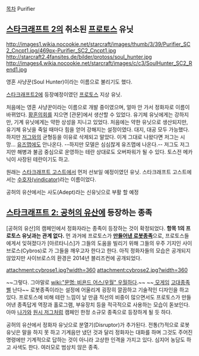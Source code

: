 [[목차]]
Purifier
== [[스타크래프트 2]]의 취소된 [[프로토스]] 유닛 ==
http://images1.wikia.nocookie.net/starcraft/images/thumb/3/39/Purifier_SC2_Cncpt1.jpg/469px-Purifier_SC2_Cncpt1.jpg
http://starcraft2.4fansites.de/bilder/protoss/soul_hunter.jpg
http://images4.wikia.nocookie.net/starcraft/images/c/c3/SoulHunter_SC2_Rend1.jpg

영혼 사냥꾼(Soul Hunter)이라는 이름으로 불리기도 했다.

[[스타크래프트2]]에 등장예정이였던 [[프로토스]] 지상 유닛.

처음에는 영혼 사냥꾼이라는 이름으로 개발 중이였으며, 얼마 안 가서 정화자로 이름이 바뀌었다. [[황혼의회]]를 지으면 [관문]에서 생산할 수 있었다. 유기체 유닛에게는 강하지만, 기계 유닛에게는 약한 상성을 지니고 있었다. 처음에는 약한 유닛으로 생산되지만, 유기체 유닛을 죽일 때마다 힘을 얻어 강해지는 설정이였다. 대지, 대공 모두 가능했다.
하지만 [[저그]]와의 균형등을 이유로 삭제되고 말았다. 이게 그대로 나왔다면 저그는 시망... [[유즈맵]]에도 안나온다. --하지만 모델은 심심찮게 유즈맵에 나온다.-- 저그도 저그지만 해병과 불곰 중심으로 운영하는 테란 상대로도 오버파워가 될 수 있다. 토스전 메카닉이 사장된 테란이기도 하고.

원래는 [[스타크래프트 고스트]]에서 먼저 선보일 예정이였던 유닛. 스타크래프트 고스트에서는 [http://pgr21.com/pb/pb.php?id=humor&no=1342&page=5490 수호자(vindicator)]라는 이름이었다.

공허의 유산에서는 사도(Adept)라는 신유닛으로 부활 할 예정
== [[스타크래프트 2: 공허의 유산]]에 등장하는 종족 ==
[공허의 유산]의 캠페인에서 정화자라는 종족이 등장하는 것이 확정되었다. '''항목 1의 프로토스 유닛과는 관계 없다.''' 먼 과거에 프로토스가 '''[[트랜스포머|만들어낸 로봇종족]]'''으로, 프로토스들에게서 잊혀졌다가 [아르타니스]가 그들의 도움을 빌리기 위해 그들의 우주 기지인 사이브로스(Cybros)로 가 그들을 깨우고자 한다고 한다. 아직 정화자들의 모습은 공개되지 않았지만 사이브로스의 환경은 2014년 블리즈컨에 공개되었다.

attachment:cybrose1.jpg?width=360
attachment:cybrose2.jpg?width=360

~~그렇다. 그야말로 [[wiki:"문명: 비욘드 어스/우월" 우월]]하다.~~
~~[[헤일로 시리즈 | 모게임]] [[선조(헤일로 시리즈) |고대종족]]삘 난다~~
로봇종족이라는 설정에 어울리게 굉장히 깔끔하고 기술적인 디자인을 하고 있다. 프로토스에 비해 테란 느낌이 날 만큼 직선의 비중이 많으면서도 프로토스가 만들어낸 종족답게 역장과 홀로그램, 부유장치 등을 적극적으로 사용하는 모습이 돋보인다. 아마 [[나가(워크래프트)|나가]]와 [[원시 저그]]처럼 캠페인 한정 소규모 종족으로 등장하게 될 듯 하다.

공허의 유산에서 정화자 유닛으로 분열기(Disruptor)가 추가된다. 전통(?)적으로 로봇 유닛은 말을 하지 못 하고 기계음만 냈던 것과 달리 정화자는 대화를 하며 그것도 주어진 명령에만 기계적으로 답하는 것이 아니라 고상한 인격을 가지고 있다. 심지어 농담도 하고 사색도 한다. 여러모로 범상치 않은 종족.
